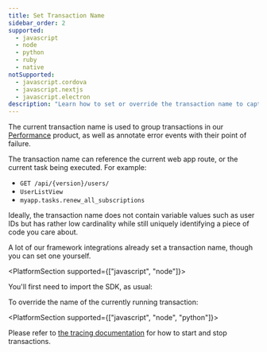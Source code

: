 ```yaml
---
title: Set Transaction Name
sidebar_order: 2
supported:
  - javascript
  - node
  - python
  - ruby
  - native
notSupported:
  - javascript.cordova
  - javascript.nextjs
  - javascript.electron
description: "Learn how to set or override the transaction name to capture the user and gain critical pieces of information that construct a unique identity in Sentry."
---
```


The current transaction name is used to group transactions in our
[Performance](/product/performance/) product, as well as annotate error events
with their point of failure.

The transaction name can reference the current web app route, or the current
task being executed. For example:

- `GET /api/{version}/users/`
- `UserListView`
- `myapp.tasks.renew_all_subscriptions`

Ideally, the transaction name does not contain variable values such as user
IDs but has rather low cardinality while still uniquely identifying a piece of
code you care about.

A lot of our framework integrations already set a transaction name, though you can set one yourself.

<PlatformSection supported={["javascript", "node"]}>

You'll first need to import the SDK, as usual:

<PlatformContent includePath="enriching-events/import" />

</PlatformSection>

To override the name of the currently running transaction:

<PlatformContent includePath="enriching-events/set-transaction-name" />

<PlatformSection supported={["javascript", "node", "python"]}>

Please refer to [the tracing documentation](../../performance/) for how to start and stop transactions.

</PlatformSection>
